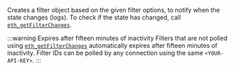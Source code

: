 Creates a filter object based on the given filter options, to notify when the state changes (logs). To check if the state has changed, call [`eth_getFilterChanges`](../../ethereum/json-rpc-methods/filter-methods/eth_getfilterchanges.mdx).

:::warning Expires after fifteen minutes of inactivity
Filters that are not polled using [`eth_getFilterChanges`](../eth_getfilterchanges) automatically
expires after fifteen minutes of inactivity.
Filter IDs can be polled by any connection using the same `<YOUR-API-KEY>`.
:::

